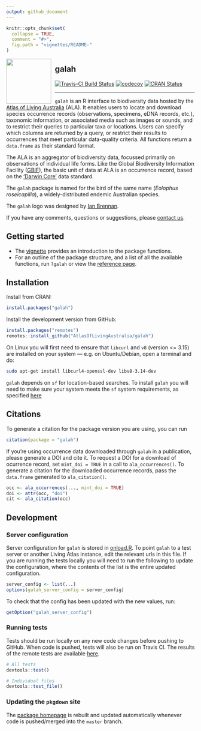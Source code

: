 ```yaml
---
output: github_document
---
```


<!-- README.md is generated from README.Rmd. Please edit that file -->

```r
knitr::opts_chunk$set(
  collapse = TRUE,
  comment = "#>",
  fig.path = "vignettes/README-"
)
```

<img src="man/figures/logo.png" align="left" style="margin: 0px 10px 0px 0px;" alt="" width="120"/><h2>galah</h2>

[![Travis-CI Build Status](https://travis-ci.com/AtlasOfLivingAustralia/galah.svg?branch=master)](https://travis-ci.com/AtlasOfLivingAustralia/galah)
[![codecov](https://codecov.io/gh/AtlasOfLivingAustralia/galah/branch/master/graph/badge.svg)](https://codecov.io/github/AtlasOfLivingAustralia/galah?branch=master)
[![CRAN Status](https://www.r-pkg.org/badges/version/galah)](https://CRAN.R-project.org/package=galah)

---

`galah` is an R interface to biodiversity data hosted by the [Atlas of
Living Australia](https://www.ala.org.au/) (ALA). It enables users to
locate and download species occurrence records (observations, specimens, eDNA 
records, etc.), taxonomic information, or associated media such as
images or sounds, and to restrict their queries to particular taxa or
locations. Users can specify which columns are returned by a query, or restrict
their results to occurrences that meet particular data-quality criteria. All
functions return a `data.frame` as their standard format.

The ALA is an aggregator of biodiversity data, focussed primarily on
observations of individual life forms. Like the Global Biodiversity Information
Facility ([GBIF](https://www.gbif.org)), the basic unit of data at ALA is an 
occurrence record, based on the ['Darwin Core'](https://dwc.tdwg.org) data
standard.

The `galah` package is named for the bird of the same name
(*Eolophus roseicapilla*), a widely-distributed endemic Australian species.  

The `galah` logo was designed by [Ian Brennan](http://www.iangbrennan.org/).

If you have any comments, questions or suggestions, please [contact us](mailto:support@ala.org.au).

## Getting started

- The [vignette](https://atlasoflivingaustralia.github.io/galah/articles/galah.html) provides an introduction to the package functions.
- For an outline of the package structure, and a list of all the available functions, run `?galah` or view the [reference page](https://atlasoflivingaustralia.github.io/galah/reference/index.html).

## Installation

Install from CRAN:
```r
install.packages("galah")
```

Install the development version from GitHub:
```r
install.packages("remotes")
remotes::install_github("AtlasOfLivingAustralia/galah")
```

On Linux you will first need to ensure that `libcurl` and `v8` (version <= 3.15) are installed on your system --- e.g. on Ubuntu/Debian, open a terminal and do:

```sh
sudo apt-get install libcurl4-openssl-dev libv8-3.14-dev
```

`galah` depends on `sf` for location-based searches. To install `galah` you will
need to make sure your system meets the `sf` system requirements, as specified
[here](https://cran.r-project.org/package=sf)

## Citations
To generate a citation for the package version you are using, you can run
```r
citation(package = "galah")
```
If you're using occurrence data downloaded through `galah` in a publication, please generate a DOI and cite it. 
To request a DOI for a download of ocurrence record, set `mint_doi = TRUE` in a call to `ala_occurrences()`.
To generate a citation for the downloaded occurrence records, pass the `data.frame`
generated to `ala_citation()`.

```r
occ <- ala_occurrences(..., mint_doi = TRUE)
doi <- attr(occ, "doi")
cit <- ala_citation(occ)
```

## Development

### Server configuration
Server configuration for `galah` is stored in [onload.R](https://github.com/AtlasOfLivingAustralia/galah/blob/master/R/onload.R).
To point `galah` to a test server or another Living Atlas instance, edit the relevant
urls in this file. 
If you are running the tests locally you will need to run the following to update the configuration, where the contents of the list is the entire updated configuration.
```r
server_config <- list(...)
options(galah_server_config = server_config)
```

To check that the config has been updated with the new values, run: 
```r
getOption("galah_server_config")
```


### Running tests
Tests should be run locally on any new code changes before pushing to GitHub. When
code is pushed, tests will also be run on Travis CI. The results of the remote
tests are available [here](https://travis-ci.com/AtlasOfLivingAustralia/galah).
```r
# All tests
devtools::test()

# Individual files
devtools::test_file()
```

### Updating the `pkgdown` site
The [package homepage](https://atlasoflivingaustralia.github.io/galah) is rebuilt and updated automatically whenever code is pushed/merged into the `master` branch.
